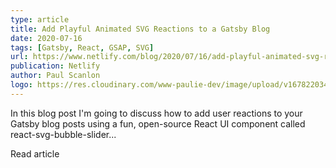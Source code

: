 ```yaml
---
type: article
title: Add Playful Animated SVG Reactions to a Gatsby Blog
date: 2020-07-16
tags: [Gatsby, React, GSAP, SVG]
url: https://www.netlify.com/blog/2020/07/16/add-playful-animated-svg-reactions-to-a-gatsby-blog/
publication: Netlify
author: Paul Scanlon
logo: https://res.cloudinary.com/www-paulie-dev/image/upload/v1678220344/paulie.dev/Logos/netlify-logo_joepbr.png
---
```


In this blog post I'm going to discuss how to add user reactions to your Gatsby blog posts using a fun, open-source
React UI component called react-svg-bubble-slider...

<CtaExternal href='https://www.netlify.com/blog/2020/07/16/add-playful-animated-svg-reactions-to-a-gatsby-blog'>
  Read article
</CtaExternal>
